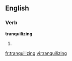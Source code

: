 ==English==

===Verb===
'''tranquilizing'''

# {{present participle of|[[tranquilize]]}}

[[fr:tranquilizing]]
[[vi:tranquilizing]]